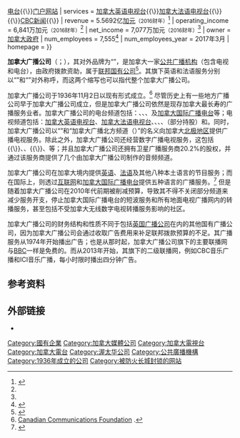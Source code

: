 {{noteTA
|G1 = TV
|G2 = Organization
}}
{{Infobox company
| name               = 加拿大广播公司
| name_en            = {{Plain list|
* {{lang|en|''Canadian Broadcasting Corporation''}}
* {{lang|fr|''Société Radio-Canada''}}
}}
| logo               = File:CBC Radio-Canada logo.svg
| logo_size          = 260px
| type               = [[国有企业|国有企业]]
| predecessor        = {{Link-en|加拿大电台广播委员会|Canadian Radio Broadcasting Commission}}
| foundation         = {{Plain list|
* {{Start date and age|df=yes|1936|11|02}}<small>（电台）</small>
* {{Start date and age|df=yes|1952|09|06}}<small>（电视）</small>
}}
| location           = {{CAN}}[[安大略省|安大略省]][[渥太華|渥太华市]]<br />{{Link-en|CBC渥太华广播中心|CBC Ottawa Broadcast Centre}}
| area_served        = 加拿大全境；美加边境地区可透过[[地面电视|地面电视]]或当地[[有线电视|有线电视]]收看；其余地区可以透过互联网或{{Link-en|天狼星卫星广播|Sirius Satellite Radio}}收看。
| key_people         = {{Plain list|
* {{Link-en|胡伯特·拉科罗斯|Hubert Lacroix}}<small>（[[首席执行官|首席执行官]]）</small>
* 希瑟·康威<small>（英语部执行副总裁）</small>
* {{Link-en|路易斯·拉朗德|Louis Lalande}}<small>（法语部执行副总裁）</small>
}}
| industry           = [[大众传媒|大众传媒]]
| products           = [[电视|电视]]{{\}}[[电台|电台]]{{\}}[[门户网站|门户网站]]
| services           = [[加拿大廣播公司電視|加拿大英语电视台]]{{\}}[[加拿大法語頻道|加拿大法语电视台]]{{\}}{{Link-en|加拿大广播电台|CBC Radio}}{{\}}[[CBC新闻|CBC新闻]]{{\}}{{Link-en|CBC.ca|CBC.ca}}
| revenue            = {{Increase}}5.5692亿[[加元|加元]]<small>（2016财年）</small><ref name="Financial Results">{{cite web|author1=加拿大广播公司|title=CBC/Radio-Canada Annual Report 2016-2017|url=http://www.cbc.radio-canada.ca/site/annual-reports/2016-2017/year-in-review-highlights/financial-highlights-en.html|publisher=加拿大广播公司官方网站|accessdate=2018-02-23|archive-date=2018-03-18|archive-url=https://web.archive.org/web/20180318125728/http://www.cbc.radio-canada.ca/site/annual-reports/2016-2017/year-in-review-highlights/financial-highlights-en.html|dead-url=no}}</ref>
| operating_income   = {{Decrease}}6,841万加元<small>（2016财年）</small><ref name="Financial Results" />
| net_income         = {{Decrease}}7,077万加元<small>（2016财年）</small><ref name="Financial Results" />
| owner              = [[加拿大政府|加拿大政府]]
| num_employees      = 7,555<ref>{{cite web|author1=加拿大广播公司|title=OUR OPERATIONS|url=http://www.cbc.radio-canada.ca/site/annual-reports/2016-2017/about-us/our-operations-en.html|publisher=加拿大广播公司官方网站|accessdate=2018-02-23|archive-date=2018-03-19|archive-url=https://web.archive.org/web/20180319031646/http://www.cbc.radio-canada.ca/site/annual-reports/2016-2017/about-us/our-operations-en.html|dead-url=no}}</ref>
| num_employees_year = 2017年3月
| homepage           = {{URL|www.cbc.radio-canada.ca}}
}}

'''加拿大广播公司'''（{{Lang-en|''Canadian Broadcasting Corporation''}}；{{Lang-fr|''Société Radio-Canada''}}），其对外品牌为“{{lang|en|'''CBC/Radio-Canada'''}}”，是加拿大一家[[公共廣播|公共广播机构]]（包含电视和电台），由政府拨款资助，属于[[加拿大联邦化|联邦]][[国有企业|国有公司]]<ref>{{cite web|last1=McCausland|first1=Tammy|title=The Canadian Broadcasting Corporation|url=http://www.mapleleafweb.com/features/canadian-broadcasting-corporation.html|website=Maple Leaf Web|date=2010-06-01|accessdate=2017-05-25|archive-date=2017-10-18|archive-url=https://web.archive.org/web/20171018014640/http://www.mapleleafweb.com/features/canadian-broadcasting-corporation.html|dead-url=no}}</ref>。其旗下英语和法语服务分别以“{{lang|en|'''CBC'''}}”和“{{lang|fr|'''Radio-Canada'''}}”对外称呼，而这两个缩写也可以指代整个加拿大广播公司。

加拿大广播公司于1936年11月2日以现有形式成立。<ref>[http://www.broadcasting-history.ca/networks/networks_CBC_Radio.html Canadian Communications Foundation] {{Wayback|url=http://www.broadcasting-history.ca/networks/networks_CBC_Radio.html|date=20050315055938}}.</ref> 尽管历史上有一些地方广播公司早于加拿大广播公司成立，但是加拿大广播公司依然是现存加拿大最长寿的广播服务业者。加拿大广播公司的电台频道包括：{{Link-en|CBC广播一台|CBC Radio One}}、{{Link-en|CBC音乐广播|CBC Music}}、{{Link-en|ICI加拿大广播第一频率|Ici Radio-Canada Première}}、{{Link-en|ICI音乐广播|Ici Musique}}及[[加拿大国际广播电台|加拿大国际广播电台]]等；电视频道包括：[[加拿大廣播公司電視|加拿大英语电视台]]、[[加拿大法語頻道|加拿大法语电视台]]、{{Link-en|CBC新闻网|CBC News Network}}、{{Link-en|ICI资讯频道|Ici RDI}}、{{Link-en|ICI探险频道|Ici Explora}}、{{Link-en|加拿大纪录片频道|Documentary Channel (Canada)}}（部分持股）和{{Link-en|ICI文艺频道|Ici ARTV}}。同时，加拿大广播公司以“{{Link-en|CBC北方频道|CBC North}}”和“加拿大广播北方频道（{{lang|fr|Radio-Canada Nord}}）”的名义向加拿大[[北极地区|北极地区]]提供广播电视服务。除此之外，加拿大广播公司还经营数字广播电视服务，这包括{{Link-en|CBC.ca|CBC.ca}}{{\}}{{lang|en|ICI.Radio-Canada.ca}}、{{Link-en|CBC广播三台|CBC Radio 3}}、{{Link-en|CBC音乐广播|CBC Music}}{{\}}{{lang|en|ICI.mu}}、{{Link-en|Ici TOU.TV|Ici TOU.TV}}等；并且加拿大广播公司还拥有卫星广播服务商{{Link-en|天狼星XM加拿大|SiriusXM Canada}}20.2%的股权，并通过该服务商提供了几个由加拿大广播公司制作的音频频道。

加拿大广播公司在加拿大境内提供[[英语|英语]]、[[法语|法语]]及其他八种本土语言的节目服务；而在国际上，则透过[[互联网|互联网]]和[[加拿大国际广播电台|加拿大国际广播电台]]提供五种语言的广播服务。<ref>{{cite news |title=Radio Canada International goes off-air, moving online-only after 67 years of shortwave service |url=http://j-source.ca/article/radio-canada-international-goes-air-moving-online-only-after-67-years-shortwave-service |accessdate=2013-06-06 |newspaper=J-Source |date=2012-06-25 |archive-url=https://web.archive.org/web/20170701143352/http://www.j-source.ca/article/radio-canada-international-goes-air-moving-online-only-after-67-years-shortwave-service |archive-date=2017-07-01 |dead-url=yes }}</ref> 但是随着加拿大广播公司在2010年代前期被削减预算，导致其不得不关闭部分频道来减少服务开支，停止加拿大国际广播电台的短波服务和所有地面电视广播网内的转播服务，甚至包括不受加拿大无线数字电视转播服务影响的社区。

加拿大广播公司的财务结构和性质不同于包括[[英国广播公司|英国广播公司]]在内的其他国有广播公司，因为加拿大广播公司会通过收取广告费用来补足联邦拨款预算的不足。其广播服务从1974年开始播出广告；也是从那时起，加拿大广播公司旗下的主要联播网与[[BBC|BBC]]一样是免费的。而从2013年开始，其旗下的二级联播网，例如CBC音乐广播和ICI音乐广播，每小时限时播出四分钟广告。

== 参考资料 ==
{{Reflist|2}}

== 外部链接 ==
* {{Official website|http://www.cbc.radio-canada.ca}}
{{加拿大公共广播}}
{{歐洲廣播聯盟成員}}
{{Portal bar|加拿大|电视}}
{{Authority control}}

{{DEFAULTSORT:CBC}}
[[Category:國有企業|Category:國有企業]]
[[Category:加拿大媒體公司|Category:加拿大媒體公司]]
[[Category:加拿大電視台|Category:加拿大電視台]]
[[Category:加拿大電台|Category:加拿大電台]]
[[Category:渥太华公司|Category:渥太华公司]]
[[Category:公共廣播機構|Category:公共廣播機構]]
[[Category:1936年成立的公司|Category:1936年成立的公司]]
[[Category:被防火长城封锁的网站|Category:被防火长城封锁的网站]]